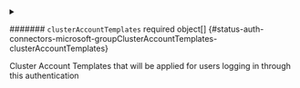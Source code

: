 

<PartialGroup />



<details className="config-field" data-expandable="true">
<summary>

####### `clusterAccountTemplates` <span className="config-field-required" data-required="false">required</span> <span className="config-field-type">object[]</span> <span className="config-field-default"></span> <span className="config-field-enum"></span> {#status-auth-connectors-microsoft-groupClusterAccountTemplates-clusterAccountTemplates}

Cluster Account Templates that will be applied for users logging in through this authentication

</summary>

<PartialClusterAccountTemplatesreference />


</details>
